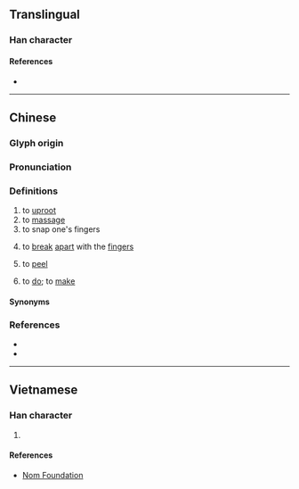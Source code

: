 {{character info}}
==Translingual==

===Han character===
{{Han char|rn=64|rad=手|as=10|sn=13|four=53050|canj=QIHF,XQIHF|ids=⿰扌烕}}

====References====
* {{Han ref|kx=0447.160|dkj=12495|dj=0798.100|hdz=31930.090|uh=6423|ud=25635|bh=DDA9|bd=56745}}

----

==Chinese==
{{zh-forms|alt=覓-Hakka}}

===Glyph origin===
{{Han etym}}

===Pronunciation===
{{zh-pron
|m=miè
|m-s=mie1/mie3
|c=mit1,mit6
|h=pfs=met;gd=mêd5
|mc=y
|oc=y
|cat=v
}}

===Definitions===
{{zh-hanzi}}

# to [[uproot]]
# to [[massage]]
# to snap one's fingers
# {{lb|zh|Cantonese|Sichuanese}} to [[break]] [[apart]] with the [[finger]]s
#: {{zh-x|搣開|to '''tear''' open|C}}
# {{lb|zh|Cantonese}} to [[peel]]
#: {{zh-x|搣 橙{caang4-2}|to '''peel''' an orange|C}}
# {{lb|zh|Hakka}} to [[do]]; to [[make]]

====Synonyms====
{{zh-dial|撕}}

===References===
* {{R:twedu|B01371}}
* {{R:yue:mfccd}}

----

==Vietnamese==

===Han character===
{{vi-readings|rs=手10|reading=dạt, giạt}}

# {{rfdef|vi|sort=手10}}

====References====
* [http://nomfoundation.org/common/nom_details.php?codepoint=6423 Nom Foundation]
